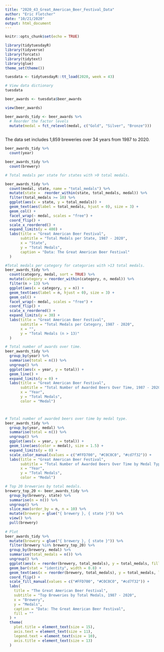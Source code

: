 ```yaml
---
title: "2020_43_Great_American_Beer_Festival_Data"
author: "Eric Fletcher"
date: "10/21/2020"
output: html_document
---
```


```r
knitr::opts_chunk$set(echo = TRUE)
```

```r
library(tidytuesdayR)
library(tidyverse)
library(forcats)
library(tidytext)
library(glue)
theme_set(theme())
```
```r

tuesdata <- tidytuesdayR::tt_load(2020, week = 43)

# View data dictionary
tuesdata

beer_awards <- tuesdata$beer_awards

view(beer_awards)
```

```r
beer_awards_tidy <- beer_awards %>%
  # Reorder the factor levels
  mutate(medal = fct_relevel(medal, c("Gold", "Silver", "Bronze")))
  

```
The data set includes 1,859 breweries over 34 years from 1987 to 2020.
```r
beer_awards_tidy %>% 
  count(year)

beer_awards_tidy %>% 
  count(brewery)


```

```r
# Total medals per state for states with >9 total medals.

beer_awards_tidy %>% 
  count(medal, state, name = "total_medals") %>%
  mutate(state =  reorder_within(state, total_medals, medal)) %>%
  filter(total_medals >= 10) %>% 
  ggplot(aes(x = state, y = total_medals)) +
  geom_text(aes(label = total_medals, hjust = 0), size = 3) +
  geom_col() + 
  facet_wrap(~ medal, scales = "free") +
  coord_flip() +
  scale_x_reordered() +
  expand_limits(y = 400) + 
  labs(title = "Great American Beer Festival",
       subtitle = "Total Medals per State, 1987 - 2020",
       x = "State",
       y = "Total Medals",
       caption = "Data: The Great American Beer Festival"
  )
```

```r
#Total medals per category for categories with >13 total medals. 
beer_awards_tidy %>% 
  count(category, medal, sort = TRUE) %>% 
  mutate(category = reorder_within(category, n, medal)) %>% 
  filter(n > 13) %>% 
  ggplot(aes(x = category, y = n)) +
  geom_text(aes(label = n, hjust = 0), size = 3) +
  geom_col() +
  facet_wrap(~ medal, scales = "free") +
  coord_flip() +
  scale_x_reordered() +
  expand_limits(y = 30) + 
  labs(title = "Great American Beer Festival",
       subtitle = "Total Medals per Category, 1987 - 2020",
       x = "",
       y = "Total Medals (n > 13)"
  )
```

```r
# Total number of awards over time. 
beer_awards_tidy %>%
  group_by(year) %>% 
  summarise(total = n()) %>% 
  ungroup() %>% 
  ggplot(aes(x = year, y = total)) +
  geom_line() +
  expand_limits(y = 0) +
  labs(title = "Great American Beer Festival",
       subtitle = "Total Number of Awarded Beers Over Time, 1987 - 2020",
       x = "Year",
       y = "Total Medals",
       color = "Medal")



# Total number of awarded beers over time by medal type.
beer_awards_tidy %>%
  group_by(year, medal) %>% 
  summarise(total = n()) %>% 
  ungroup() %>% 
  ggplot(aes(x = year, y = total)) +
  geom_line(aes(color = medal), size = 1.5) +
  expand_limits(y = 0) +
  scale_color_manual(values = c("#FFD700", "#C0C0C0", "#cd7f32")) +
  labs(title = "Great American Beer Festival",
       subtitle = "Total Number of Awarded Beers Over Time by Medal Type, 1987 - 2020",
       x = "Year",
       y = "Total Medals",
       color = "Medal")
```
```r

# Top 20 breweries by total medals.
brewery_top_20 <- beer_awards_tidy %>% 
  group_by(brewery, state) %>% 
  summarise(n = n()) %>% 
  ungroup() %>% 
  slice_max(order_by = n, n = 10) %>%
  mutate(brewery = glue("{ brewery }, { state }")) %>%
  view() %>% 
  pull(brewery)
  
# Plot 
beer_awards_tidy %>% 
  mutate(brewery = glue("{ brewery }, { state }")) %>%
  filter(brewery %in% brewery_top_20) %>%
  group_by(brewery, medal) %>%
  summarise(total_medals = n()) %>%
  ungroup() %>%
  ggplot(aes(x = reorder(brewery, total_medals), y = total_medals, fill = medal)) +
  geom_bar(stat = "identity", width = 0.8) + 
  geom_text(aes(x = reorder(brewery, total_medals), y = total_medals, label = total_medals), position = position_stack(vjust = 0.5)) +
  coord_flip() +
  scale_fill_manual(values = c("#FFD700", "#C0C0C0", "#cd7f32")) +
  labs(
    title = "The Great American Beer Festival",
    subtitle = "Top Breweries by Total Medals, 1987 - 2020",
    x = "Brewery",
    y = "Medals",
    caption = "Data: The Great American Beer Festival",
    fill = ""
  ) +
  theme(
    plot.title = element_text(size = 15),
    axis.text = element_text(size = 11),
    legend.text = element_text(size = 10),
    axis.title = element_text(size = 13)
  )
```





